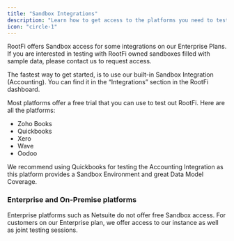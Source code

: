 ```yaml
---
title: "Sandbox Integrations"
description: "Learn how to get access to the platforms you need to test your RootFi Integration"
icon: "circle-1"
---
```


RootFi offers Sandbox access for some integrations on our Enterprise Plans. If you are interested in testing with RootFi owned sandboxes filled with sample data, please contact us to request access.

The fastest way to get started, is to use our built-in Sandbox Integration (Accounting). You can find it in the “Integrations” section in the RootFi dashboard.

Most platforms offer a free trial that you can use to test out RootFi. Here are all the platforms:

- Zoho Books
- Quickbooks
- Xero
- Wave
- Oodoo

<Note>
We recommend using Quickbooks for testing the Accounting Integration as this platform provides a Sandbox Environment and great Data Model Coverage.

</Note>

### Enterprise and On-Premise platforms

Enterprise platforms such as Netsuite do not offer free Sandbox access. For customers on our Enterprise plan, we offer access to our instance as well as joint testing sessions.

